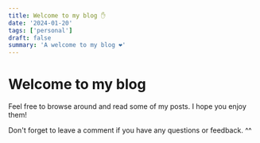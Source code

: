 ```yaml
---
title: Welcome to my blog ✋
date: '2024-01-20'
tags: ['personal']
draft: false
summary: 'A welcome to my blog ❤️'
---
```


# Welcome to my blog

Feel free to browse around and read some of my posts. I hope you enjoy them!

Don't forget to leave a comment if you have any questions or feedback. ^^